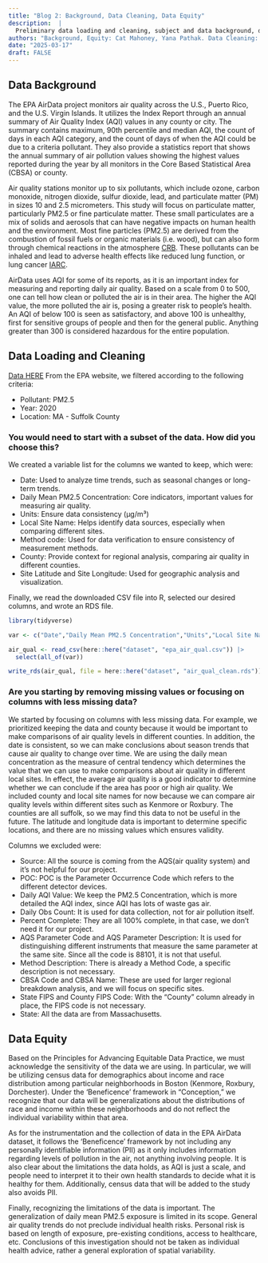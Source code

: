 ```yaml
---
title: "Blog 2: Background, Data Cleaning, Data Equity"
description:  |
  Preliminary data loading and cleaning, subject and data background, data equity evaluation.
authors: "Background, Equity: Cat Mahoney, Yana Pathak. Data Cleaning: Jiaxuan Li, Girish Hrithik Shivnauth, Xiaolong Zhou"
date: "2025-03-17"
draft: FALSE
---
```


## Data Background
The EPA AirData project monitors air quality across the U.S., Puerto Rico, and the U.S. Virgin Islands. It utilizes the Index Report through an annual summary of Air Quality Index (AQI) values in any county or city. The summary contains maximum, 90th percentile and median AQI, the count of days in each AQI category, and the count of days of when the AQI could be due to a criteria pollutant. They also provide a statistics report that shows the annual summary of air pollution values showing the highest values reported during the year by all monitors in the Core Based Statistical Area (CBSA) or county. 

Air quality stations monitor up to six pollutants, which include ozone, carbon monoxide, nitrogen dioxide, sulfur dioxide, lead, and particulate matter (PM) in sizes 10 and 2.5 micrometers. This study will focus on particulate matter, particularly PM2.5 or fine particulate matter. These small particulates are a mix of solids and aerosols that can have negative impacts on human health and the environment. Most fine particles (PM2.5) are derived from the combustion of fossil fuels or organic materials (i.e. wood), but can also form through chemical reactions in the atmosphere [CRB](https://ww2.arb.ca.gov/resources/inhalable-particulate-matter-and-health). These pollutants can be inhaled and lead to adverse health effects like reduced lung function, or lung cancer [IARC](https://publications.iarc.fr/Book-And-Report-Series/Iarc-Monographs-On-The-Identification-Of-Carcinogenic-Hazards-To-Humans/Outdoor-Air-Pollution-2015). 

AirData uses AQI for some of its reports, as it is an important index for measuring and reporting daily air quality. Based on a scale from 0 to 500, one can tell how clean or polluted the air is in their area. The higher the AQI value, the more polluted the air is, posing a greater risk to people’s health. An AQI of below 100 is seen as satisfactory, and above 100 is unhealthy, first for sensitive groups of people and then for the general public. Anything greater than 300 is considered hazardous for the entire population.


## Data Loading and Cleaning
[Data HERE](https://www.epa.gov/outdoor-air-quality-data/download-daily-data)
From the EPA website, we filtered according to the following criteria:

* Pollutant: PM2.5
* Year: 2020
* Location: MA - Suffolk County

### You would need to start with a subset of the data. How did you choose this?
We created a variable list for the columns we wanted to keep, which were:

* Date: Used to analyze time trends, such as seasonal changes or long-term trends.
* Daily Mean PM2.5 Concentration: Core indicators, important values for measuring air quality. 
* Units: Ensure data consistency (µg/m³)
* Local Site Name: Helps identify data sources, especially when comparing different sites. 
* Method code: Used for data verification to ensure consistency of measurement methods. 
* County: Provide context for regional analysis, comparing air quality in different counties. 
* Site Latitude and Site Longitude: Used for geographic analysis and visualization.

Finally, we read the downloaded CSV file into R, selected our desired columns, and wrote an RDS file.

```r
library(tidyverse)

var <- c("Date","Daily Mean PM2.5 Concentration","Units","Local Site Name", "Method Code","County","Site Latitude","Site Longitude")

air_qual <- read_csv(here::here("dataset", "epa_air_qual.csv")) |>
  select(all_of(var))

write_rds(air_qual, file = here::here("dataset", "air_qual_clean.rds"))
```
### Are you starting by removing missing values or focusing on columns with less missing data?
We started by focusing on columns with less missing data. For example, we prioritized keeping the data and county because it would be important to make comparisons of air quality levels in different counties. In addition, the date is consistent, so we can make conclusions about season trends that cause air quality to change over time. We are using the daily mean concentration as the measure of central tendency which determines the value that we can use to make comparisons about air quality in different local sites. In effect, the average air quality is a good indicator to determine whether we can conclude if the area has poor or high air quality. We included county and local site names for now because we can compare air quality levels within different sites such as Kenmore or Roxbury. The counties are all suffolk, so we may find this data to not be useful in the future. The latitude and longitude data is important to determine specific locations, and there are no missing values which ensures validity. 

Columns we excluded were:

* Source: All the source is coming from the AQS(air quality system) and it’s not helpful for our project.
* POC: POC is the Parameter Occurrence Code which refers to the different detector devices. 
* Daily AQI Value: We keep the PM2.5 Concentration, which is more detailed the AQI index, since AQI has lots of waste gas air. 
* Daily Obs Count: It is used for data collection, not for air pollution itself.
* Percent Complete: They are all 100% complete, in that case, we don’t need it for our project.
* AQS Parameter Code and AQS Parameter Description: It is used for distinguishing different instruments that measure the same parameter at the same site. Since all the code is 88101, it is not that useful. 
* Method Description: There is already a Method Code, a specific description is not necessary.
* CBSA Code and CBSA Name: These are used for larger regional breakdown analysis, and we will focus on specific sites. 
* State FIPS and County FIPS Code: With the "County" column already in place, the FIPS code is not necessary. 
* State: All the data are from Massachusetts.  

## Data Equity
Based on the Principles for Advancing Equitable Data Practice, we must acknowledge the sensitivity of the data we are using. In particular, we will be utilizing census data for demographics about income and race distribution among particular neighborhoods in Boston (Kenmore, Roxbury, Dorchester). Under the ‘Beneficence’ framework in “Conception,” we recognize that our data will be generalizations about the distributions of race and income within these neighborhoods and do not reflect the individual variability within that area. 

As for the instrumentation and the collection of data in the EPA AirData dataset, it follows the ‘Beneficence’ framework by not including any personally identifiable information (PII) as it only includes information regarding levels of pollution in the air, not anything involving people. It is also clear about the limitations the data holds, as AQI is just a scale, and people need to interpret it to their own health standards to decide what it is healthy for them. Additionally, census data that will be added to the study also avoids PII.

Finally, recognizing the limitations of the data is important. The generalization of daily mean PM2.5 exposure is limited in its scope. General air quality trends do not preclude individual health risks. Personal risk is based on length of exposure, pre-existing conditions, access to healthcare, etc. Conclusions of this investigation should not be taken as individual health advice, rather a general exploration of spatial variability.

